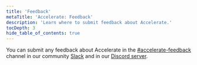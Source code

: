 ```yaml
---
title: 'Feedback'
metaTitle: 'Accelerate: Feedback'
description: 'Learn where to submit feedback about Accelerate.'
tocDepth: 3
hide_table_of_contents: true
---
```


<TopBlock title={frontMatter.title}>

You can submit any feedback about Accelerate in the [#accelerate-feedback](https://prisma.slack.com/archives/C04KTN0V2Q0) channel in our community [Slack](https://slack.prisma.io/) and in our [Discord server](https://discord.gg/prisma-937751382725886062).

</TopBlock>
